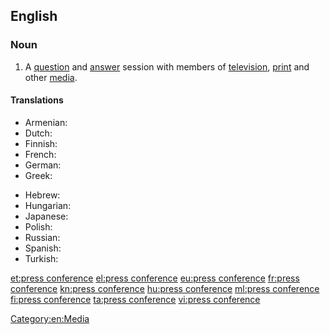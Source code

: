 ==English==

===Noun===
{{en-noun}}

# A [[question]] and [[answer]] session with members of [[television]], [[print]] and other [[media]].

====Translations====
{{trans-top|question and answer session with members of television, print and other media}}
* Armenian: {{t-|hy|մամլո ասուլիս|tr=mamlo asulis}}
* Dutch: {{t+|nl|persconferentie|f}}
* Finnish: {{t+|fi|lehdistötilaisuus}}
* French: {{t+|fr|conférence de presse|f}}
* German: {{t+|de|Pressekonferenz|f}}
* Greek: {{t+|el|συνέντευξη τύπου|f|tr=synéntefxi týpou}}
{{trans-mid}}
* Hebrew: {{t-|he|מסיבת עיתונאים|f|tr=m'sibát-itona'ím|sc=Hebr}}
* Hungarian: {{t+|hu|sajtótájékoztató}}
* Japanese: {{t-|ja|記者会見|tr=kisha kaiken|sc=Jpan}}
* Polish: {{t-|pl|konferencja prasowa|f}}
* Russian: {{t+|ru|пресс-конференция|f|tr=press-konferéncija}}
* Spanish: {{t|es|rueda de prensa|f}}
* Turkish: {{t-|tr|basın konferansı}}
{{trans-bottom}}
[[Category:en:Media]]

[[et:press conference]]
[[el:press conference]]
[[eu:press conference]]
[[fr:press conference]]
[[kn:press conference]]
[[hu:press conference]]
[[ml:press conference]]
[[fi:press conference]]
[[ta:press conference]]
[[vi:press conference]]